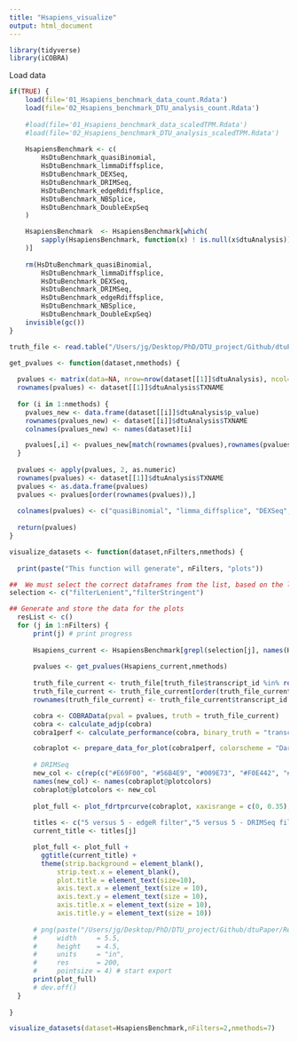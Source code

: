 ```yaml
---
title: "Hsapiens_visualize"
output: html_document
---
```


```r
library(tidyverse)
library(iCOBRA)
```

Load data

```r
if(TRUE) {
    load(file='01_Hsapiens_benchmark_data_count.Rdata')
    load(file='02_Hsapiens_benchmark_DTU_analysis_count.Rdata')
    
    #load(file='01_Hsapiens_benchmark_data_scaledTPM.Rdata')
    #load(file='02_Hsapiens_benchmark_DTU_analysis_scaledTPM.Rdata')
  
    HsapiensBenchmark <- c(
        HsDtuBenchmark_quasiBinomial,
        HsDtuBenchmark_limmaDiffsplice,
        HsDtuBenchmark_DEXSeq,
        HsDtuBenchmark_DRIMSeq,
        HsDtuBenchmark_edgeRdiffsplice,
        HsDtuBenchmark_NBSplice,
        HsDtuBenchmark_DoubleExpSeq
    )

    HsapiensBenchmark  <- HsapiensBenchmark[which(
        sapply(HsapiensBenchmark, function(x) ! is.null(x$dtuAnalysis))
    )]
    
    rm(HsDtuBenchmark_quasiBinomial,
        HsDtuBenchmark_limmaDiffsplice,
        HsDtuBenchmark_DEXSeq,
        HsDtuBenchmark_DRIMSeq,
        HsDtuBenchmark_edgeRdiffsplice,
        HsDtuBenchmark_NBSplice,
        HsDtuBenchmark_DoubleExpSeq)
    invisible(gc())
}

truth_file <- read.table("/Users/jg/Desktop/PhD/DTU_project/Github/dtuPaper/Data/Hsapiens_data/3_truth/truth_Hsapiens.txt",header = TRUE)
```

```r
get_pvalues <- function(dataset,nmethods) {
  
  pvalues <- matrix(data=NA, nrow=nrow(dataset[[1]]$dtuAnalysis), ncol=nmethods)
  rownames(pvalues) <- dataset[[1]]$dtuAnalysis$TXNAME
  
  for (i in 1:nmethods) {
    pvalues_new <- data.frame(dataset[[i]]$dtuAnalysis$p_value)
    rownames(pvalues_new) <- dataset[[i]]$dtuAnalysis$TXNAME
    colnames(pvalues_new) <- names(dataset)[i]

    pvalues[,i] <- pvalues_new[match(rownames(pvalues),rownames(pvalues_new)),1]
  }
  
  pvalues <- apply(pvalues, 2, as.numeric)
  rownames(pvalues) <- dataset[[1]]$dtuAnalysis$TXNAME
  pvalues <- as.data.frame(pvalues)
  pvalues <- pvalues[order(rownames(pvalues)),]
  
  colnames(pvalues) <- c("quasiBinomial", "limma_diffsplice", "DEXSeq","DRIMSeq", "edgeR_diffsplice", "NBSplice", "DoubleExpSeq")
  
  return(pvalues)
}
```


```r
visualize_datasets <- function(dataset,nFilters,nmethods) {
  
  print(paste("This function will generate", nFilters, "plots"))

##  We must select the correct dataframes from the list, based on the list names
selection <- c("filterLenient","filterStringent")

## Generate and store the data for the plots
  resList <- c()
  for (j in 1:nFilters) {
      print(j) # print progress
  
      Hsapiens_current <- HsapiensBenchmark[grepl(selection[j], names(HsapiensBenchmark))]
      
      pvalues <- get_pvalues(Hsapiens_current,nmethods)
      
      truth_file_current <- truth_file[truth_file$transcript_id %in% rownames(pvalues),]
      truth_file_current <- truth_file_current[order(truth_file_current$transcript_id),]
      rownames(truth_file_current) <- truth_file_current$transcript_id

      cobra <- COBRAData(pval = pvalues, truth = truth_file_current)
      cobra <- calculate_adjp(cobra)
      cobra1perf <- calculate_performance(cobra, binary_truth = "transcript_ds_status", cont_truth = "none", splv = "none", aspects = c("fdrtpr", "fdrtprcurve", "overlap"))

      cobraplot <- prepare_data_for_plot(cobra1perf, colorscheme = "Dark2", facetted = TRUE)
      
      # DRIMSeq 
      new_col <- c(rep(c("#E69F00", "#56B4E9", "#009E73", "#F0E442", "#0072B2", "#D55E00", "black", "#999999"),4),rep("white",16))
      names(new_col) <- names(cobraplot@plotcolors)
      cobraplot@plotcolors <- new_col
      
      plot_full <- plot_fdrtprcurve(cobraplot, xaxisrange = c(0, 0.35), yaxisrange = c(0,0.85))
    
      titles <- c("5 versus 5 - edgeR filter","5 versus 5 - DRIMSeq filter")
      current_title <- titles[j]

      plot_full <- plot_full + 
        ggtitle(current_title) +
        theme(strip.background = element_blank(),
            strip.text.x = element_blank(),
            plot.title = element_text(size=10),
            axis.text.x = element_text(size = 10),
            axis.text.y = element_text(size = 10),
            axis.title.x = element_text(size = 10),
            axis.title.y = element_text(size = 10))
      
      # png(paste("/Users/jg/Desktop/PhD/DTU_project/Github/dtuPaper/Results/Hsapiens_benchmark/plot_icobra_tpm_", j, ".png", sep = ""),
      #     width     = 5.5,
      #     height    = 4.5,
      #     units     = "in",
      #     res       = 200,
      #     pointsize = 4) # start export
      print(plot_full)
      # dev.off()
  }
  
}
```

```r
visualize_datasets(dataset=HsapiensBenchmark,nFilters=2,nmethods=7)
```








